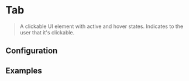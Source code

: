 
# Tab

> A clickable UI element with active and hover states. Indicates to the user that it's clickable.

<CodeBlock>
  <Tab options={['first', 'second']} value="second"/>
</CodeBlock>

## Configuration

<ConfigBlock of={Tab} />

## Examples

<CodeBlock title="Type: Options as array">
  <Tab options={['first', 'second']} value={'first'} />
</CodeBlock>

<CodeBlock title="Type: Options as object">
  <Tab options={[{name: 'first', second: 'last'}, {name: 'second', second: 'last'}]} value='second' optionKey={'name'} />
</CodeBlock>

<CodeBlock title="Type: Custom classnames and prefixClassNames">
  <Tab className="test" prefixClassName="pre" options={['first', 'second']} value={'first'} />
</CodeBlock>

<CodeBlock title="Type: With Label">
  <Tab label="With label" options={['first', 'second']} value={'first'} />
</CodeBlock>

<CodeBlock title="Type: With Error">
  <Tab label="Some label" error="Some error occurred" options={['first', 'second']} value={'first'} />
</CodeBlock>

<CodeBlock title="Type: Disabled tabs">
  <Tab label="Some label" options={['first', 'second']} value={'first'} />
</CodeBlock>
